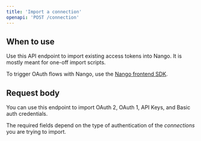 ```yaml
---
title: 'Import a connection'
openapi: 'POST /connection'
---
```

## When to use

Use this API endpoint to import existing access tokens into Nango. It is mostly meant for one-off import scripts.

To trigger OAuth flows with Nango, use the [Nango frontend SDK](/reference/sdks/frontend).

## Request body

You can use this endpoint to import OAuth 2, OAuth 1, API Keys, and Basic auth credentials.

The required fields depend on the type of authentication of the _connections_ you are trying to import.
